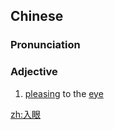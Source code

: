==Chinese==
{{zh-forms}}

===Pronunciation===
{{zh-pron
|m=rùyǎn
|c=jap6 ngaan5
|mn=qz,xm:li̍p-gán/zz:ji̍p-gán
|cat=a
}}

===Adjective===
{{zh-adj}}

# [[pleasing]] to the [[eye]]

[[zh:入眼]]